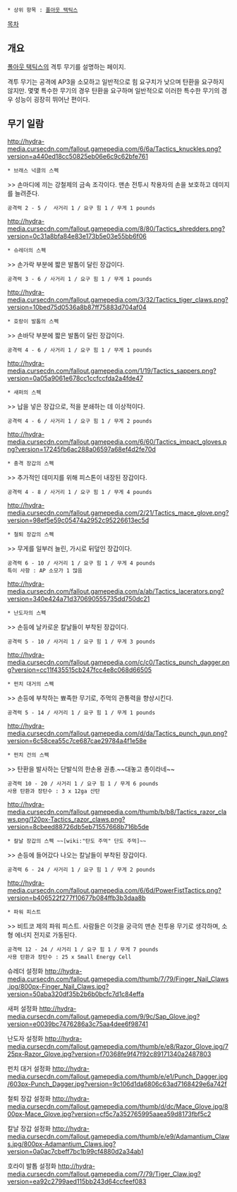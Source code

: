  * 상위 항목 : [[폴아웃 택틱스]]
[[목차]]
== 개요 ==
[[폴아웃 택틱스]]의 격투 무기를 설명하는 페이지.

격투 무기는 공격에 AP3을 소모하고 일반적으로 힘 요구치가 낮으며 탄환을 요구하지 않지만. 몇몇 특수한 무기의 경우 탄환을 요구하며 일반적으로 이러한 특수한 무기의 경우 성능이 굉장히 뛰어난 편이다.

== 무기 일람 ==

http://hydra-media.cursecdn.com/fallout.gamepedia.com/6/6a/Tactics_knuckles.png?version=a440ed18cc50825eb06e6c9c62bfe761
 * 브래스 넉클의 스펙
>> 손마디에 끼는 강철제의 금속 조각이다. 맨손 전투시 착용자의 손을 보호하고 데미지를 늘려준다.
 공격력 2 - 5 /  사거리 1 / 요구 힘 1 / 무게 1 pounds

http://hydra-media.cursecdn.com/fallout.gamepedia.com/8/80/Tactics_shredders.png?version=0c31a8bfa84e83e173b5e03e55bb6f06
 * 슈레더의 스펙
>> 손가락 부분에 짧은 발톱이 달린 장갑이다.
 공격력 3 - 6 / 사거리 1 / 요구 힘 1 / 무게 1 pounds

http://hydra-media.cursecdn.com/fallout.gamepedia.com/3/32/Tactics_tiger_claws.png?version=10bed75d0536a8b87ff75883d704af04
 * 호랑이 발톱의 스펙
>> 손바닥 부분에 짧은 발톱이 달린 장갑이다.
 공격력 4 - 6 / 사거리 1 / 요구 힘 1 / 무게 1 pounds

http://hydra-media.cursecdn.com/fallout.gamepedia.com/1/19/Tactics_sappers.png?version=0a05a9061e678cc1ccfccfda2a4fde47
 * 새퍼의 스펙
>> 납을 넣은 장갑으로, 적을 분쇄하는 데 이상적이다.
 공격력 4 - 6 / 사거리 1 / 요구 힘 1 / 무게 2 pounds

http://hydra-media.cursecdn.com/fallout.gamepedia.com/6/60/Tactics_impact_gloves.png?version=17245fb6ac288a06597a68ef4d2fe70d
 * 충격 장갑의 스펙
>> 추가적인 데미지를 위해 피스톤이 내장된 장갑이다.
 공격력 4 - 8 / 사거리 1 / 요구 힘 1 / 무게 4 pounds

http://hydra-media.cursecdn.com/fallout.gamepedia.com/2/21/Tactics_mace_glove.png?version=98ef5e59c05474a2952c95226613ec5d
 * 철퇴 장갑의 스펙
>> 무게를 일부러 늘린, 가시로 뒤덮인 장갑이다.
 공격력 6 - 10 / 사거리 1 / 요구 힘 1 / 무게 4 pounds
 특이 사항 : AP 소모가 1 많음

http://hydra-media.cursecdn.com/fallout.gamepedia.com/a/ab/Tactics_lacerators.png?version=340e424a71d370690555735dd750dc21
 * 난도자의 스펙
>> 손등에 날카로운 칼날들이 부착된 장갑이다.
 공격력 5 - 10 / 사거리 1 / 요구 힘 1 / 무게 3 pounds

http://hydra-media.cursecdn.com/fallout.gamepedia.com/c/c0/Tactics_punch_dagger.png?version=cc11f435515cb247fcc4e8c068d66505
 * 펀치 대거의 스펙
>> 손등에 부착하는 뾰족한 무기로, 주먹의 관통력을 향상시킨다.
 공격력 5 - 14 / 사거리 1 / 요구 힘 1 / 무게 1 pounds

http://hydra-media.cursecdn.com/fallout.gamepedia.com/d/da/Tactics_punch_gun.png?version=6c58cea55c7ce687cae29784a4f1e58e
 * 펀치 건의 스펙
>> 탄환을 발사하는 단발식의 한손용 권총.~~대놓고 총이라네~~
 공격력 10 - 20 / 사거리 1 / 요구 힘 1 / 무게 6 pounds
 사용 탄환과 장탄수 : 3 x 12ga 산탄

http://hydra-media.cursecdn.com/fallout.gamepedia.com/thumb/b/b8/Tactics_razor_claws.png/120px-Tactics_razor_claws.png?version=8cbeed88726db5eb71557668b716b5de
 * 칼날 장갑의 스펙 ~~[wiki:"탄도 주먹" 단도 주먹]~~
>> 손등에 들어갔다 나오는 칼날들이 부착된 장갑이다.
 공격력 6 - 24 / 사거리 1 / 요구 힘 1 / 무게 2 pounds

http://hydra-media.cursecdn.com/fallout.gamepedia.com/6/6d/PowerFistTactics.png?version=b406522f277f10677b084ffb3b3daa8b
 * 파워 피스트
>> 비트코 제의 파워 피스트. 사람들은 이것을 궁극의 맨손 전투용 무기로 생각하며, 소형 에너지 전지로 가동된다.
 공격력 12 - 24 / 사거리 1 / 요구 힘 1 / 무게 7 pounds
 사용 탄환과 장탄수 : 25 x Small Energy Cell


슈레더 설정화
http://hydra-media.cursecdn.com/fallout.gamepedia.com/thumb/7/79/Finger_Nail_Claws.jpg/800px-Finger_Nail_Claws.jpg?version=50aba320df35b2b6b0bcfc7d1c84effa

새퍼 설정화
http://hydra-media.cursecdn.com/fallout.gamepedia.com/9/9c/Sap_Glove.jpg?version=e0039bc7476286a3c75aa4dee6f98741

난도자 설정화
http://hydra-media.cursecdn.com/fallout.gamepedia.com/thumb/e/e8/Razor_Glove.jpg/725px-Razor_Glove.jpg?version=f70368fe9f47f92c89171340a2487803

펀치 대거 설정화
http://hydra-media.cursecdn.com/fallout.gamepedia.com/thumb/e/e1/Punch_Dagger.jpg/603px-Punch_Dagger.jpg?version=9c106d1da6806c63ad7168429e6a742f

철퇴 장갑 설정화
http://hydra-media.cursecdn.com/fallout.gamepedia.com/thumb/d/dc/Mace_Glove.jpg/800px-Mace_Glove.jpg?version=cf5c7a352765995aaea59d8173fbf5c2

칼날 장갑 설정화
http://hydra-media.cursecdn.com/fallout.gamepedia.com/thumb/e/e9/Adamantium_Claws.jpg/800px-Adamantium_Claws.jpg?version=0a0ac7cbeff7bc1b99cf4880d2a34ab1

호라이 발톱 설정화
http://hydra-media.cursecdn.com/fallout.gamepedia.com/7/79/Tiger_Claw.jpg?version=ea92c2799aed115bb243d64ccfeef083
